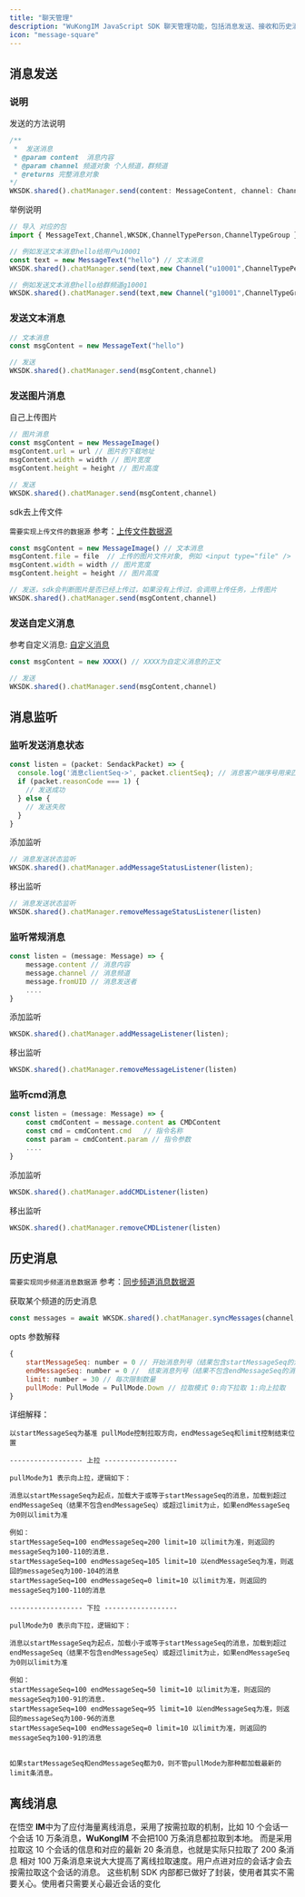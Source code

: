 ```yaml
---
title: "聊天管理"
description: "WuKongIM JavaScript SDK 聊天管理功能，包括消息发送、接收和历史消息处理"
icon: "message-square"
---
```


## 消息发送

### 说明

发送的方法说明

```javascript
/**
 *  发送消息
 * @param content  消息内容
 * @param channel 频道对象 个人频道，群频道
 * @returns 完整消息对象
*/
WKSDK.shared().chatManager.send(content: MessageContent, channel: Channel)
```

举例说明

```javascript
// 导入 对应的包
import { MessageText,Channel,WKSDK,ChannelTypePerson,ChannelTypeGroup } from "wukongimjssdk";

// 例如发送文本消息hello给用户u10001
const text = new MessageText("hello") // 文本消息
WKSDK.shared().chatManager.send(text,new Channel("u10001",ChannelTypePerson))

// 例如发送文本消息hello给群频道g10001
WKSDK.shared().chatManager.send(text,new Channel("g10001",ChannelTypeGroup))
```

### 发送文本消息

```javascript
// 文本消息
const msgContent = new MessageText("hello")

// 发送
WKSDK.shared().chatManager.send(msgContent,channel)
```

### 发送图片消息

自己上传图片

```javascript
// 图片消息
const msgContent = new MessageImage()
msgContent.url = url // 图片的下载地址
msgContent.width = width // 图片宽度
msgContent.height = height // 图片高度

// 发送
WKSDK.shared().chatManager.send(msgContent,channel)
```

sdk去上传文件

`需要实现上传文件的数据源` 参考：[上传文件数据源](/sdk/jssdk/datasource.html#文件上传数据源)

```javascript
const msgContent = new MessageImage() // 文本消息
msgContent.file = file  // 上传的图片文件对象, 例如 <input type="file" /> 获取到的文件对象
msgContent.width = width // 图片宽度
msgContent.height = height // 图片高度

// 发送，sdk会判断图片是否已经上传过，如果没有上传过，会调用上传任务，上传图片
WKSDK.shared().chatManager.send(msgContent,channel)
```

### 发送自定义消息

参考自定义消息: [自定义消息](/sdk/jssdk/advance.html#自定义消息)

```typescript
const msgContent = new XXXX() // XXXX为自定义消息的正文

// 发送
WKSDK.shared().chatManager.send(msgContent,channel)
```

## 消息监听

### 监听发送消息状态

```javascript
const listen = (packet: SendackPacket) => {
  console.log('消息clientSeq->', packet.clientSeq); // 消息客户端序号用来匹配对应的发送的消息
  if (packet.reasonCode === 1) {
    // 发送成功
  } else {
    // 发送失败
  }
}
```

添加监听

```javascript
// 消息发送状态监听
WKSDK.shared().chatManager.addMessageStatusListener(listen);
```

移出监听

```javascript
// 消息发送状态监听
WKSDK.shared().chatManager.removeMessageStatusListener(listen)
```

### 监听常规消息

```javascript
const listen = (message: Message) => {
    message.content // 消息内容
    message.channel // 消息频道
    message.fromUID // 消息发送者
    ....
}
```

添加监听

```javascript
WKSDK.shared().chatManager.addMessageListener(listen);
```

移出监听

```javascript
WKSDK.shared().chatManager.removeMessageListener(listen)
```

### 监听cmd消息

```javascript
const listen = (message: Message) => {
    const cmdContent = message.content as CMDContent
    const cmd = cmdContent.cmd   // 指令名称
    const param = cmdContent.param // 指令参数
    ....
}
```

添加监听

```javascript
WKSDK.shared().chatManager.addCMDListener(listen)
```

移出监听

```javascript
WKSDK.shared().chatManager.removeCMDListener(listen)
```
## 历史消息

`需要实现同步频道消息数据源` 参考：[同步频道消息数据源](/sdk/jssdk/datasource.html#同步频道消息数据源)

获取某个频道的历史消息

```javascript
const messages = await WKSDK.shared().chatManager.syncMessages(channel, opts)
```

opts 参数解释

```javascript
{
    startMessageSeq: number = 0 // 开始消息列号（结果包含startMessageSeq的消息）
    endMessageSeq: number = 0 //  结束消息列号（结果不包含endMessageSeq的消息）0表示不限制
    limit: number = 30 // 每次限制数量
    pullMode: PullMode = PullMode.Down // 拉取模式 0:向下拉取 1:向上拉取
}
```

详细解释：

```
以startMessageSeq为基准 pullMode控制拉取方向，endMessageSeq和limit控制结束位置

------------------ 上拉 ------------------

pullMode为1 表示向上拉，逻辑如下：

消息以startMessageSeq为起点，加载大于或等于startMessageSeq的消息，加载到超过endMessageSeq（结果不包含endMessageSeq）或超过limit为止，如果endMessageSeq为0则以limit为准

例如：
startMessageSeq=100 endMessageSeq=200 limit=10 以limit为准，则返回的messageSeq为100-110的消息.
startMessageSeq=100 endMessageSeq=105 limit=10 以endMessageSeq为准，则返回的messageSeq为100-104的消息
startMessageSeq=100 endMessageSeq=0 limit=10 以limit为准，则返回的messageSeq为100-110的消息

------------------ 下拉 ------------------

pullMode为0 表示向下拉，逻辑如下：

消息以startMessageSeq为起点，加载小于或等于startMessageSeq的消息，加载到超过endMessageSeq（结果不包含endMessageSeq）或超过limit为止，如果endMessageSeq为0则以limit为准

例如：
startMessageSeq=100 endMessageSeq=50 limit=10 以limit为准，则返回的messageSeq为100-91的消息.
startMessageSeq=100 endMessageSeq=95 limit=10 以endMessageSeq为准，则返回的messageSeq为100-96的消息
startMessageSeq=100 endMessageSeq=0 limit=10 以limit为准，则返回的messageSeq为100-91的消息


如果startMessageSeq和endMessageSeq都为0，则不管pullMode为那种都加载最新的limit条消息。
```

## 离线消息

在悟空 **IM**中为了应付海量离线消息，采用了按需拉取的机制，比如 10 个会话一个会话 10 万条消息，**WuKongIM** 不会把100 万条消息都拉取到本地。 而是采用拉取这 10 个会话的信息和对应的最新 20 条消息，也就是实际只拉取了 200 条消息 相对 100 万条消息来说大大提高了离线拉取速度。用户点进对应的会话才会去按需拉取这个会话的消息。 这些机制 SDK 内部都已做好了封装，使用者其实不需要关心。使用者只需要关心最近会话的变化
